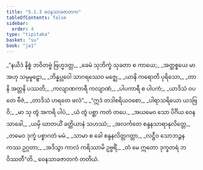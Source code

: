 ```yaml
---
title: "5.1.3 ဝေနသာခဇာတက"
tableOfContents: false
sidebar:
  order: 4
type: "tipitaka"
basket: "su"
book: "ja1"
---
```



<DynamicBreadcrumb />

<Division number="14" book="ja1">

<Paragraph number="1161" type="verses" book="ja1">
_“နယိဒံ နိစ္စံ ဘဝိတဗ္ဗံ ဗြဟ္မဒတ္တ,_  
_ခေမံ သုဘိက္ခံ သုခတာ စ ကာယေ;_  
_အတ္ထစ္စယေ မာ အဟု သမ္ပမူဠှော,_  
_ဘိန္နပ္လဝေါ သာဂရဿေဝ မဇ္ဈေ._  

</Paragraph>

</Division>
<Division number="15" book="ja1">

<Paragraph number="1162" type="verses" book="ja1">
_ယာနိ ကရောတိ ပုရိသော,_  
_တာနိ အတ္တနိ ပဿတိ;_  
_ကလျာဏကာရီ ကလျာဏံ,_  
_ပါပကာရီ စ ပါပကံ;_  
_ယာဒိသံ ဝပတေ ဗီဇံ,_  
_တာဒိသံ ဟရတေ ဖလံ”._  

</Paragraph>

</Division>
<Division number="16" book="ja1">

<Paragraph number="1163" type="verses" book="ja1">
_“ဣဒံ တဒါစရိယဝစော,_  
_ပါရာသရိယော ယဒဗြဝိ;_  
_မာ သု တွံ အကရိ ပါပံ,_  
_ယံ တွံ ပစ္ဆာ ကတံ တပေ._  

</Paragraph>

</Division>
<Division number="17" book="ja1">

<Paragraph number="1164" type="verses" book="ja1">
_အယမေဝ သော ပိင်္ဂိယ ဝေနသာခေါ,_  
_ယမှိ ဃာတယိံ ခတ္တိယာနံ သဟဿံ;_  
_အလင်္ကတေ စန္ဒနသာရာနုလိတ္တေ,_  
_တမေဝ ဒုက္ခံ ပစ္စာဂတံ မမံ._  

</Paragraph>

</Division>
<Division number="18" book="ja1">

<Paragraph number="1165" type="verses" book="ja1">
_သာမာ စ ခေါ စန္ဒနလိတ္တဂတ္တာ,_  
_လဋ္ဌီဝ သောဘဉ္ဇနကဿ ဥဂ္ဂတာ;_  
_အဒိသွာ ကာလံ ကရိဿာမိ ဥဗ္ဗရိံ,_  
_တံ မေ ဣတော ဒုက္ခတရံ ဘဝိဿတီ”တိ._  


</Paragraph>
</Division>

<Paragraph number="1166" type="center" book="ja1">
ဝေနသာခဇာတကံ တတိယံ.
</Paragraph>